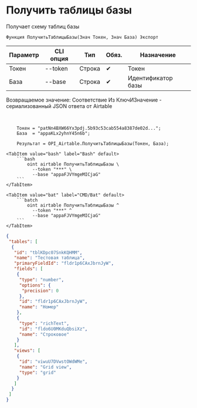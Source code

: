 ﻿---
sidebar_position: 2
description: Получить таблицы базы и другие функции для работы с Airtable в Открытом пакете интеграций - бесплатной open-source библиотеке интеграций для 1С:Предприятие 8, OneScript и CLI
keywords: [1C, 1С, 1С:Предприятие, 1С:Предприятие 8.3, API, Интеграция, Сервисы, Обмен, OneScript, CLI, Airtable]
---


# Получить таблицы базы
 Получает схему таблиц базы



`Функция ПолучитьТаблицыБазы(Знач Токен, Знач База) Экспорт`

  | Параметр | CLI опция | Тип | Обяз. | Назначение |
  |-|-|-|-|-|
  | Токен | --token | Строка | &#x2714; | Токен |
  | База | --base | Строка | &#x2714; | Идентификатор базы |

  
  Возвращаемое значение:   Соответствие Из КлючИЗначение - сериализованный JSON ответа от Airtable

<br/>



```bsl title="Пример использования для 1С:Предприятие/OneScript"
    Токен = "patNn4BXW66Yx3pdj.5b93c53cab554a8387de02d...";
    База  = "appaKLx2yhnY45n6b";

    Результат = OPI_Airtable.ПолучитьТаблицыБазы(Токен, База);
```
    

 <Tabs>
  
    <TabItem value="bash" label="Bash" default>
        ```bash
            oint airtable ПолучитьТаблицыБазы \
              --token "***" \
              --base "appaFJVYmgeMICjaG"
        ```
    </TabItem>
  
    <TabItem value="bat" label="CMD/Bat" default>
        ```batch
            oint airtable ПолучитьТаблицыБазы ^
              --token "***" ^
              --base "appaFJVYmgeMICjaG"
        ```
    </TabItem>
</Tabs>


```json title="Результат"
{
 "tables": [
  {
   "id": "tblKDpc07SnkKQHMM",
   "name": "Тестовая таблица",
   "primaryFieldId": "fldr1p6CAxJbrnJyW",
   "fields": [
    {
     "type": "number",
     "options": {
      "precision": 0
     },
     "id": "fldr1p6CAxJbrnJyW",
     "name": "Номер"
    },
    {
     "type": "richText",
     "id": "fldo6U0MKduQbsiXz",
     "name": "Строковое"
    }
   ],
   "views": [
    {
     "id": "viwuU7DVwstOWdWMe",
     "name": "Grid view",
     "type": "grid"
    }
   ]
  }
 ]
}
```
